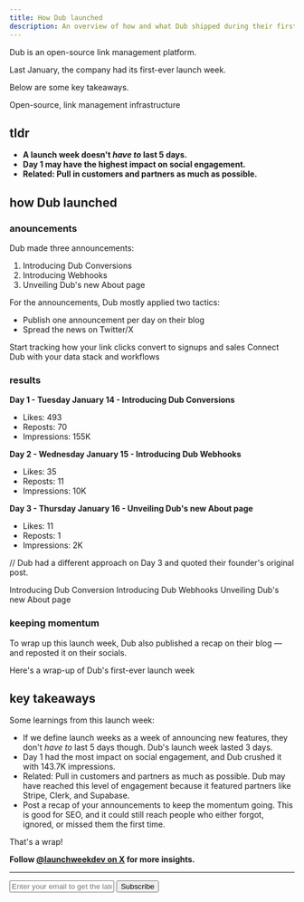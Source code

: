 ```yaml
---
title: How Dub launched
description: An overview of how and what Dub shipped during their first-ever launch week.
---
```


Dub is an open-source link management platform.

Last January, the company had its first-ever launch week.

Below are some key takeaways.

<Card title="Dub.co" href="https://lweek.dev/dub">
    Open-source, link management infrastructure
</Card>

## tldr

- **A launch week doesn't _have to_ last 5 days.**
- **Day 1 may have the highest impact on social engagement.**
- **Related: Pull in customers and partners as much as possible.**

## how Dub launched

### anouncements

Dub made three announcements:

1. Introducing Dub Conversions
2. Introducing Webhooks
3. Unveiling Dub's new About page

For the announcements, Dub mostly applied two tactics:

- Publish one announcement per day on their blog
- Spread the news on Twitter/X

<Card title="Introducing Dub Conversion" href="https://dub.co/blog/introducing-dub-conversions">
    Start tracking how your link clicks convert to signups and sales
</Card>
<Card title="Introducing Dub Webhooks" href="https://dub.co/blog/introducing-webhooks">
    Connect Dub with your data stack and workflows
</Card>

### results

**Day 1 - Tuesday January 14 - Introducing Dub Conversions**

- Likes: 493
- Reposts: 70
- Impressions: 155K

**Day 2 - Wednesday January 15 - Introducing Dub Webhooks**

- Likes: 35
- Reposts: 11
- Impressions: 10K

**Day 3 - Thursday January 16 - Unveiling Dub's new About page**

- Likes: 11
- Reposts: 1
- Impressions: 2K

// Dub had a different approach on Day 3 and quoted their founder's original post.

<Card title="Dub on X — Day 1" href="https://x.com/dubdotco/status/1879220015540699498">
    Introducing Dub Conversion
</Card>
<Card title="Dub on X — Day 2" href="https://x.com/dubdotco/status/1879585699705544906">
    Introducing Dub Webhooks
</Card>
<Card title="Dub on X — Day 3" href="https://x.com/dubdotco/status/1879940156612092302">
    Unveiling Dub's new About page
</Card>

### keeping momentum

To wrap up this launch week, Dub also published a recap on their blog — and reposted it on their socials.

<Card title="Dub Launch Week Recap" href="https://dub.co/blog/launch-week-recap">
    Here's a wrap-up of Dub's first-ever launch week
</Card>

## key takeaways

Some learnings from this launch week:

- If we define launch weeks as a week of announcing new features, they don't _have to_ last 5 days though. Dub's launch week lasted 3 days.
- Day 1 had the most impact on social engagement, and Dub crushed it with 143.7K impressions.
- Related: Pull in customers and partners as much as possible. Dub may have reached this level of engagement because it featured partners like Stripe, Clerk, and Supabase.
- Post a recap of your announcements to keep the momentum going. This is good for SEO, and it could still reach people who either forgot, ignored, or missed them the first time.

That's a wrap! 

**Follow [@launchweekdev on X](https://x.com/launchweekdev) for more insights.**

---

<form
  action="https://buttondown.com/api/emails/embed-subscribe/launchweek.dev"
  method="post"
  target="popupwindow"
  onsubmit="window.open('https://buttondown.com/launchweek.dev', 'popupwindow')"
  class="embeddable-buttondown-form"
>
  <input type="email" name="email" placeholder="Enter your email to get the latest updates" id="bd-email" />
  <input type="submit" value="Subscribe" />
</form>
